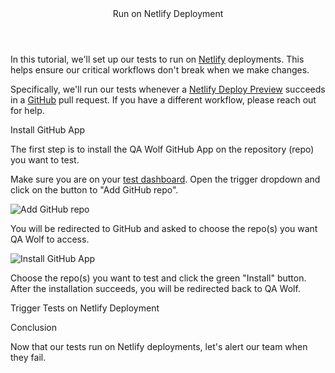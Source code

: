 

<Layout>

<Header>Run on Netlify Deployment</Header>

In this tutorial, we'll set up our tests to run on <a href="https://www.netlify.com/" target="_blank">Netlify</a> deployments. This helps ensure our critical workflows don't break when we make changes.

Specifically, we'll run our tests whenever a <a href="https://www.netlify.com/blog/2016/07/20/introducing-deploy-previews-in-netlify/" target="_blank">Netlify Deploy Preview</a> succeeds in a <a href="https://github.com/" target="_blank">GitHub</a> pull request. If you have a different workflow, please <Link href="community">reach out for help</Link>.

<SubHeader>Install GitHub App</SubHeader>

The first step is to install the QA Wolf GitHub App on the repository (repo) you want to test.

Make sure you are on your <a href="https://qawolf.com/tests" target="_blank">test dashboard</a>. Open the trigger dropdown and click on the button to "Add GitHub repo".

<Image
  alt="Add GitHub repo"
  height={278}
  src="/docs/run-on-netlify-deployment/add-github-repo.png"
  width={300}
/>

You will be redirected to GitHub and asked to choose the repo(s) you want QA Wolf to access.

<Image
  alt="Install GitHub App"
  height={528}
  src="/docs/run-on-netlify-deployment/install-github-app.png"
  width={400}
/>

Choose the repo(s) you want to test and click the green "Install" button. After the installation succeeds, you will be redirected back to QA Wolf.

<SubHeader>Trigger Tests on Netlify Deployment</SubHeader>

<SubHeader>Conclusion</SubHeader>

Now that our tests run on Netlify deployments, let's <Link href="send-slack-alerts">alert our team</Link> when they fail.

</Layout>
